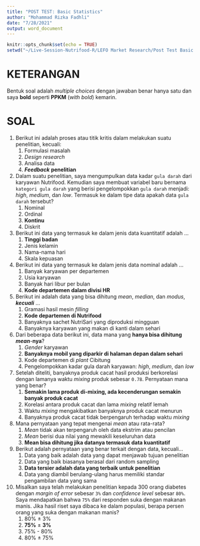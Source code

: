 ```yaml
---
title: "POST TEST: Basic Statistics"
author: "Mohammad Rizka Fadhli"
date: "7/28/2021"
output: word_document
---
```


```r
knitr::opts_chunk$set(echo = TRUE)
setwd("~/Live-Session-Nutrifood-R/LEFO Market Research/Post Test Basic Stats")

```

# KETERANGAN
Bentuk soal adalah _multiple choices_ dengan jawaban benar hanya satu dan saya __bold__ seperti __PPKM__ (_with bold_) kemarin.

# SOAL

1. Berikut ini adalah proses atau titik kritis dalam melakukan suatu penelitian, kecuali:
    1. Formulasi masalah
    1. _Design research_
    1. Analisa data
    1. ___Feedback___ __penelitian__
1. Dalam suatu penelitian, saya mengumpulkan data kadar `gula darah` dari karyawan Nutrifood. Kemudian saya membuat variabel baru bernama `kategori gula darah` yang berisi pengelompokkan `gula darah` menjadi: _high_, _medium_, dan _low_. Termasuk ke dalam tipe data apakah data `gula darah` tersebut?
    1. Nominal
    1. Ordinal
    1. __Kontinu__
    1. Diskrit
1. Berikut ini data yang termasuk ke dalam jenis data kuantitatif adalah ...
    1. __Tinggi badan__
    1. Jenis kelamin
    1. Nama-nama hari
    1. Skala kepuasan
1. Berikut ini data yang termasuk ke dalam jenis data nominal adalah ...
    1. Banyak karyawan per departemen
    1. Usia karyawan
    1. Banyak hari libur per bulan
    1. __Kode departemen dalam divisi HR__
1. Berikut ini adalah data yang bisa dihitung _mean_, _median_, dan _modus_, ___kecuali___ ...
    1. Gramasi hasil mesin _filling_
    1. __Kode departemen di Nutrifood__
    1. Banyaknya sachet NutriSari yang diproduksi mingguan
    1. Banyaknya karyawan yang makan di kanti dalam sehari
1. Dari beberapa data berikut ini, data mana yang __hanya bisa dihitung__ ___mean___-__nya__?
    1. _Gender_ karyawan
    1. __Banyaknya mobil yang diparkir di halaman depan dalam sehari__
    1. Kode departemen di _plant_ Cibitung
    1. Pengelompokkan kadar gula darah karyawan: _high_, _medium_, dan _low_
1. Setelah diteliti, banyaknya produk cacat hasil produksi berkorelasi dengan lamanya waktu _mixing_ produk sebesar `0.78`. Pernyataan mana yang benar?
    1. __Semakin lama produk di-mixing, ada kecenderungan semakin banyak produk cacat__
    1. Korelasi antara produk cacat dan lama _mixing_ relatif lemah
    1. Waktu _mixing_ mengakibatkan banyaknya produk cacat menurun
    1. Banyaknya produk cacat tidak berpengaruh terhadap waktu _mixing_
1. Mana pernyataan yang tepat mengenai _mean_ atau rata-rata?
    1. _Mean_ tidak akan terpengaruh oleh data ekstrim atau pencilan
    1. _Mean_ berisi dua nilai yang mewakili keseluruhan data
    1. __Mean bisa dihitung jika datanya termasuk data kuantitatif__
1. Berikut adalah pernyataan yang benar terkait dengan data, kecuali...
    1. Data yang baik adalah data yang dapat menjawab tujuan penelitian
    1. Data yang baik biasanya berasal dari random sampling
    1. __Data tersier adalah data yang terbaik untuk penelitian__
    1. Data yang diambil berulang-ulang harus memiliki standar pengambilan data yang sama
1. Misalkan saya telah melakukan penelitian kepada 300 orang diabetes dengan _margin of error_ sebesar `3%` dan _confidence level_ sebesar `80%`. Saya mendapatkan bahwa `75%` dari responden suka dengan makanan manis. Jika hasil riset saya dibaca ke dalam populasi, berapa persen orang yang suka dengan makanan manis?
    1. 80% $\pm$ 3%
    1. __75%__ $\pm$ __3%__
    1. 75% - 80%
    1. 80% $\pm$ 75%